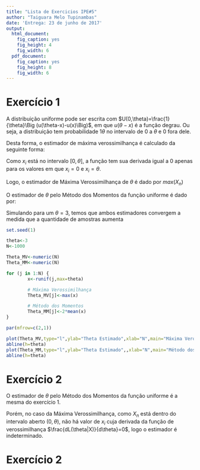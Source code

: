 ```yaml
---
title: "Lista de Exercicios IPE#5"
author: "Taiguara Melo Tupinambas"
date: 'Entrega: 23 de junho de 2017'
output:
  html_document:
    fig_caption: yes
    fig_height: 4
    fig_width: 6
  pdf_document:
    fig_caption: yes
    fig_height: 8
    fig_width: 6
---
```


# Exercício 1

A distribuição uniforme pode ser escrita com $U(0,\theta)=\frac{1}{\theta}\Big (u(\theta-x)-u(x)\Big)$, em que $u(\theta-x)$ é a função degrau. Ou seja, a distribuição tem probabilidade $1\theta$ no intervalo de $0$ a $\theta$ e $0$ fora dele.

Desta forma, o estimador de máxima verossimilhança é calculado da seguinte forma:

\begin{gather} 
        \frac{dL(\theta|X)}{d \theta}=\frac{d\prod \frac{1}{\theta}\Big (u(\theta-x_i)-u(x_i)\Big )}{d\theta}=0
\end{gather}

Como $x_i$ está no intervalo $[0,\theta]$, a função tem sua derivada igual a 0 apenas para os valores em que $x_i=0$ e $x_i=\theta$.

Logo, o estimador de Máxima Verossimilhança de $\theta$ é dado por $max(X_n)$

O estimador de $\theta$ pelo Método dos Momentos da função uniforme é dado por:

\begin{gather} 
        E[X]=\frac{\theta}{2}\\
        \hat \theta_{MM}=\frac{2}{n}\sum_nx_i
\end{gather}

Simulando para um $\theta=3$, temos que ambos estimadores convergem a medida que a quantidade de amostras aumenta

```r

set.seed(1)

theta<-3
N<-1000

Theta_MV<-numeric(N)
Theta_MM<-numeric(N)

for (j in 1:N) {
        x<-runif(j,max=theta)

        # Máxima Verossimilhança
        Theta_MV[j]<-max(x)

        # Método dos Momentos
        Theta_MM[j]<-2*mean(x)
}

par(mfrow=c(2,1))

plot(Theta_MV,type="l",ylab="Theta Estimado",xlab="N",main="Máxima Verossimilhança")
abline(h=theta)
plot(Theta_MM,type="l",ylab="Theta Estimado",,xlab="N",main="Método dos Momentos")
abline(h=theta)

```


# Exercício 2

O estimador de $\theta$ pelo Método dos Momentos da função uniforme é a mesma do exercício 1.

Porém, no caso da Máxima Verossimilhança, como $X_n$ está dentro do intervalo aberto $(0,\theta)$, não há valor de $x_i$ cuja derivada da função de verossimilhança $\frac{dL(\theta|X)}{d\theta}=0$, logo o estimador é indeterminado.


# Exercício 2





